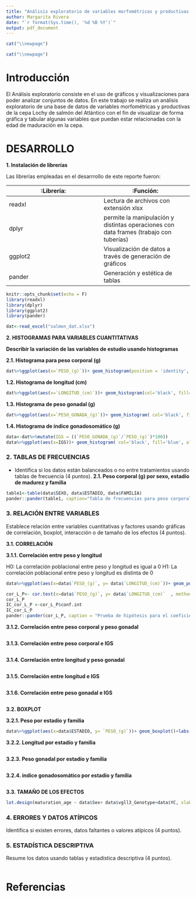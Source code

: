 ```yaml
---
title: "Análisis exploratorio de variables morfométricas y productivas de la cepa Lochy _Salmo salar_"
author: Margarita Rivera
date: "`r format(Sys.time(), '%d %B %Y')`"
output: pdf_document
---
```


```r
cat("\\newpage")
```

\tableofcontents

```r
cat("\\newpage")
```

# Introducción

El Análisis exploratorio consiste en el uso de gráficos y visualizaciones para poder analizar conjuntos de datos. En este trabajo se realiza un análisis exploratorio de una base de datos de variables morfométricas y productivas de la cepa Lochy de salmón del Atlántico con el fin de visualizar de forma gráfica y tabular algunas variables que puedan estar relacionadas con la edad de maduración en la cepa. 

# DESARROLLO

**1. Instalación de librerías**

Las librerías empleadas en el desarrrollo de este reporte fueron:

|:**Librería**:|:**Función**:|
|--------------|-------------|
|readxl|Lectura de archivos con extensión xlsx|
|dplyr|permite la manipulación y distintas operaciones con data frames (trabajo con tuberías)|
|ggplot2|Visualización de datos a través de generación de gráficos|
|pander|Generación y estética de tablas|

```r
knitr::opts_chunk$set(echo = F)
library(readxl)
library(dplyr)
library(ggplot2)
library(pander)

dat<-read_excel("salmon_dat.xlsx")
```

**2. HISTOGRAMAS PARA VARIABLES CUANTITATIVAS**

**Describir la variación de las variables de estudio usando histogramas**

**2.1. Histograma para peso corporal (g)**

```r

dat%>%ggplot(aes(x=`PESO_(g)`))+ geom_histogram(position = 'identity', col='black', fill='blue', alpha=0.4)+labs(title="Histograma de peso corporal (g)")+ theme (axis.text.x = element_text(face="bold", colour="black"), axis.text.y = element_text(face="bold", colour="black", angle=90, hjust=0.5))+theme(panel.background = element_rect(fill = "transparent"))+labs(x= "Peso (g)")+theme_classic()

```


**1.2. Histograma de longitud (cm)**

```r
dat%>%ggplot(aes(x=`LONGITUD_(cm)`))+ geom_histogram(col='black', fill='blue', alpha=0.5)+labs(title="Histograma de longitud (cm)")+ theme (axis.text.x = element_text(face="bold", colour="black"), axis.text.y = element_text(face="bold", colour="black", angle=90, hjust=0.5))+theme(panel.background = element_rect(fill = "transparent"))+labs(x= "Longitud (cm)")+theme_classic()
```


**1.3. Histograma de peso gonadal (g)**

```r
dat%>%ggplot(aes(x=`PESO_GONADA_(g)`))+ geom_histogram( col='black', fill='blue', alpha=0.5)+labs(title="Histograma de peso gonadal (g)")+ theme (axis.text.x = element_text(face="bold", colour="black"), axis.text.y = element_text(face="bold", colour="black", angle=90, hjust=0.5))+theme(panel.background = element_rect(fill = "transparent"))+labs(x= "Peso gonadal (cm)")+theme_classic()
```

**1.4. Histograma de índice gonadosomático (g)**

```r
data<-dat%>%mutate(IGS = ((`PESO_GONADA_(g)`/`PESO_(g)`)*100))
data%>%ggplot(aes(x=IGS))+ geom_histogram( col='black', fill='blue', alpha=0.5)+labs(title="Histograma de índice gonadosomático")+ theme (axis.text.x = element_text(face="bold", colour="black"), axis.text.y = element_text(face="bold", colour="black", angle=90, hjust=0.5))+theme(panel.background = element_rect(fill = "transparent"))+labs(x= "Índice gonadosomático")+theme_classic()
```

### 2. TABLAS DE FRECUENCIAS

- Identifica si los datos están balanceados o no entre tratamientos usando tablas de frecuencia (4 puntos).
**2.1. Peso corporal (g) por sexo, estadío de madurez y familia**

```r
table1<-table(data$SEXO, data$ESTADIO, data$FAMILIA)
pander::pander(table1, caption="Tabla de frecuencias para peso corporal por sexo, cepa y familia")
```

### 3. RELACIÓN ENTRE VARIABLES

Establece relación entre variables cuantitativas y factores usando gráficas de correlación, boxplot, interacción o de tamaño de los efectos (4 puntos).

**3.1. CORRELACIÓN**

**3.1.1. Correlación entre peso y longitud**

H0: La correlación poblacional entre peso y longitud es igual a 0
H1: La correlación poblacional entre peso y longitud es distinta de 0

```r
data%>%ggplot(aes(x=data$`PESO_(g)`, y= data$`LONGITUD_(cm)`))+ geom_point()+labs(title="Histograma de índice gonadosomático")+ theme (axis.text.x = element_text(face="bold", colour="black"), axis.text.y = element_text(face="bold", colour="black", angle=90, hjust=0.5))+theme(panel.background = element_rect(fill = "transparent"))+labs(x= "Peso corporal (g)", y="Longitud (cm)")+ geom_smooth(method = "lm", se = FALSE)+theme_classic()

cor_L_P<- cor.test(x=data$`PESO_(g)`, y= data$`LONGITUD_(cm)`  , method = "pearson", conf.level = 0.95)
cor_L_P
IC_cor_L_P <-cor_L_P$conf.int
IC_cor_L_P
pander::pander(cor_L_P, caption = "Prueba de hipótesis para el coeficiente de correlación entre Longitud y Peso.")

```

**3.1.2. Correlación entre peso corporal y peso gonadal**

```r

```

**3.1.3. Correlación entre peso corporal e IGS**

```r

```

**3.1.4. Correlación entre longitud y peso gonadal**

```r

```

**3.1.5. Correlación entre longitud e IGS**

```r

```

**3.1.6. Correlación entre  peso gonadal e IGS**

```r

```

**3.2. BOXPLOT**

**3.2.1. Peso por estadío y familia**

```r
data%>%ggplot(aes(x=data$ESTADIO, y= `PESO_(g)`))+ geom_boxplot()+labs(title="Peso por estadio y familia")+ theme (axis.text.x = element_text(face="bold", colour="black"), axis.text.y = element_text(face="bold", colour="black", angle=90, hjust=0.5))+theme(panel.background = element_rect(fill = "transparent"))+labs(x= "Estadío", y="Peso corporal (g)")+theme_classic()
```

**3.2.2. Longitud por estadío y familia**

```r

```

**3.2.3. Peso gonadal por estadío y familia**

```r

```

**3.2.4. índice gonadosomático por estadío y familia**

```r

```

**3.3. TAMAÑO DE LOS EFECTOS**

```r
lot.design(maturation_age ~ data$Sex+ data$vgll3_Genotype+data$YC, xlab = "Factores", ylab = "Maduracion", main="Maduracion: Importancia factores")
```


### 4. ERRORES Y DATOS ATÍPICOS

Identifica si existen errores, datos faltantes o valores atípicos (4 puntos).

### 5. ESTADÍSTICA DESCRIPTIVA

Resume los datos usando tablas y estadística descriptiva (4 puntos).

```r

```


# Referencias 
